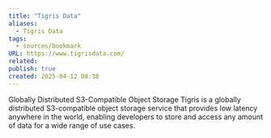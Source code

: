 ```yaml
---
title: "Tigris Data"
aliases:
  - Tigris Data
tags:
  - sources/bookmark
URL: https://www.tigrisdata.com/
related: 
publish: true
created: 2025-04-12 08:38
---
```




Globally Distributed
S3-Compatible Object Storage
Tigris is a globally distributed S3-compatible object storage service that provides low latency anywhere in the world, enabling developers to store and access any amount of data for a wide range of use cases.